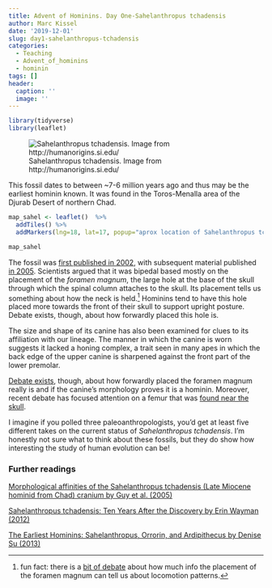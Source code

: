 ```yaml
---
title: Advent of Hominins. Day One-Sahelanthropus tchadensis
author: Marc Kissel
date: '2019-12-01'
slug: day1-sahelanthropus-tchadensis
categories:
  - Teaching
  - Advent_of_hominins
  - hominin
tags: []
header:
  caption: ''
  image: ''
---
```


```r
library(tidyverse)
library(leaflet)
```



![Sahelanthropus tchadensis. Image from http://humanorigins.si.edu/](/img/NHB2014-02878_Sahelanthropus tchadensis_sq_Smithsonian.jpg)



This fossil dates to between ~7-6 million years ago and thus may be the earliest hominin known. It was found in the Toros-Menalla area of the Djurab Desert of northern Chad. 

```r

map_sahel <- leaflet()  %>% 
  addTiles() %>%  
  addMarkers(lng=18, lat=17, popup="aprox location of Sahelanthropus tchadensis") %>% setView(lng = 18, lat = 17, zoom = 2)

map_sahel
```


The fossil was [first published in 2002](https://scholar.harvard.edu/files/dlieberman/files/2005a.pdf), with subsequent material published [in 2005](https://scholar.harvard.edu/files/dlieberman/files/2005a.pdf).  Scientists argued that it was bipedal based mostly on the placement of the *foramen magnum*, the large hole at the base of the skull through which the spinal column attaches to the skull. Its placement tells us something about how the neck  is held.^[fun fact: there is a  [bit of debate]( https://www.ncbi.nlm.nih.gov/pubmed/27178457) about how much info the placement of the foramen magnum can tell us about locomotion patterns.] Hominins tend to have this hole placed more towards the front of their skull to support upright posture. Debate exists, though, about how forwardly placed this hole is. 

The size and shape of its canine has also been examined for clues to its affiliation with our lineage. The manner in which the canine is worn suggests it lacked a honing complex, a trait seen in many apes in which the back edge of the upper canine is sharpened against the front part of the lower premolar. 

[Debate exists](http://www.paleoanthro.org/static/journal/content/PA20060036.pdf), though, about how forwardly placed the foramen magnum really is and if the canine's morphology proves it is a hominin. Moreover, recent debate has focused attention on a femur that was [found near the skull](https://www.nature.com/magazine-assets/d41586-018-00972-z/d41586-018-00972-z.pdf). 


I imagine if you polled three paleoanthropologists, you'd get at least five different takes on the current status of *Sahelanthropus tchadensis*. I'm honestly not sure what to think about these fossils, but they do show how interesting the study of human evolution can be!




### Further readings

[Morphological affinities of the Sahelanthropus tchadensis (Late Miocene hominid from Chad) cranium by Guy et al. (2005) ](https://www.pnas.org/content/102/52/18836)


[Sahelanthropus tchadensis: Ten Years After the Discovery by Erin Wayman (2012) ](https://www.smithsonianmag.com/science-nature/sahelanthropus-tchadensis-ten-years-after-the-disocvery-2449553/)


[The Earliest Hominins: Sahelanthropus, Orrorin, and Ardipithecus by Denise Su (2013)](https://www.nature.com/scitable/knowledge/library/the-earliest-hominins-sahelanthropus-orrorin-and-ardipithecus-67648286/)